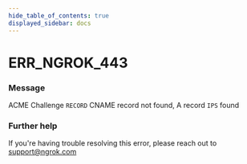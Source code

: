 ```yaml
---
hide_table_of_contents: true
displayed_sidebar: docs
---
```



# ERR_NGROK_443

### Message

ACME Challenge `RECORD` CNAME record not found, A record `IPS` found

<ErrorDetails error="err_ngrok_443" />

### Further help

If you're having trouble resolving this error, please reach out to [support@ngrok.com](mailto:support@ngrok.com?subject=Help%20with%20ERR_NGROK_443)

